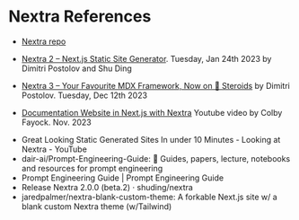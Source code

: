 
# Nextra References

- [Nextra repo](https://github.com/shuding/nextra/tree/main)
- [Nextra 2 – Next.js Static Site Generator](https://the-guild.dev/blog/nextra-2). Tuesday, Jan 24th 2023
by Dimitri Postolov and Shu Ding
- [Nextra 3 – Your Favourite MDX Framework, Now on 🧪 Steroids](https://the-guild.dev/blog/nextra-3) by Dimitri Postolov. Tuesday, Dec 12th 2023
- [Documentation Website in Next.js with Nextra](https://youtu.be/mVDMvYQL7-A?si=RA0Dub0dBWaSSnTP) Youtube video by Colby Fayock. Nov. 2023
 
   <Youtube id="mVDMvYQL7-A" />

* <Link href="https://www.youtube.com/watch?v=a_2vXCeW21I">Great Looking Static Generated Sites In under 10 Minutes - Looking at Nextra - YouTube</Link>

* <Link href="https://github.com/dair-ai/Prompt-Engineering-Guide">dair-ai/Prompt-Engineering-Guide: 🐙 Guides, papers, lecture, notebooks and resources for prompt engineering</Link>

* <Link href="https://www.promptingguide.ai/">Prompt Engineering Guide | Prompt Engineering Guide</Link>

* <Link href="https://github.com/shuding/nextra/releases/tag/v2.0.0-beta.2">Release Nextra 2.0.0 (beta.2) · shuding/nextra</Link>

* <Link href="https://github.com/jaredpalmer/nextra-blank-custom-theme">jaredpalmer/nextra-blank-custom-theme: A forkable Next.js site w/ a blank custom Nextra theme (w/Tailwind)</Link>

